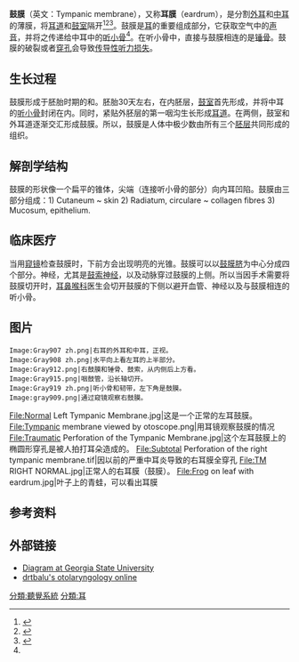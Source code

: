 {{not|骨膜}}
{{medical}}
{{Infobox anatomy
| Name        =鼓膜
| Latin       = membrana tympanica; myringa
| Image       = Blausen 0328 EarAnatomy.png
| Caption     = 人耳的解剖图
| Width       = 
| Image2      = View-normal-tympanic-membrane-zh.svg
| Caption2    = 从耳鏡观察到的右鼓膜
| Precursor   = 
| System      = 
| Artery     = 
| Vein        = 
| Nerve       = 
| Lymph       = 
}}
{{Ear series|expanded=Middle}}
'''鼓膜'''（英文：Tympanic membrane），又称'''耳膜'''（eardrum），是分割[[外耳|外耳]]和[[中耳|中耳]]的薄膜，将[[耳道|耳道]]和[[鼓室|鼓室]]隔开<ref>{{Cite web|title=Tympanic membrane: MedlinePlus Medical Encyclopedia Image|url=https://medlineplus.gov/ency/imagepages/8993.htm|accessdate=2021-03-07|work=medlineplus.gov|language=en}}</ref><ref>{{Cite book|chapter=Anatomy, Head and Neck, Ear Tympanic Membrane|title=StatPearls|url=http://www.ncbi.nlm.nih.gov/books/NBK448117/|publisher=StatPearls Publishing|date=2021|location=Treasure Island (FL)|pmid=28846242|first=Alice|last=Szymanski|first2=Joseph|last2=Toth|first3=Zachary|last3=Geiger}}</ref><ref name=":0">{{Cite book|chapter=Anatomy, Head and Neck, Ear Tympanic Membrane|title=StatPearls|url=http://www.ncbi.nlm.nih.gov/books/NBK448117/|publisher=StatPearls Publishing|date=2021|location=Treasure Island (FL)|pmid=28846242|first=Alice|last=Szymanski|first2=Joseph|last2=Toth|first3=Zachary|last3=Geiger}}</ref>。鼓膜是[[耳|耳]]的重要组成部分，它获取空气中的[[声音|声音]]，并将之传递给中耳中的[[听小骨|听小骨]]<ref name=":0" />。在听小骨中，直接与鼓膜相连的是[[锤骨|锤骨]]。鼓膜的破裂或者[[鼓膜穿孔|穿孔]]会导致[[传导性听力损失|传导性听力损失]]。

== 生长过程 ==
鼓膜形成于胚胎时期的{{link-en|咽囊|pharyngeal pouch}}和{{link-en|咽沟|pharyngeal groove}}。胚胎30天左右，在内胚层，[[鼓室|鼓室]]首先形成，并将中耳的[[听小骨|听小骨]]封闭在内。同时，紧贴外胚层的第一咽沟生长形成[[耳道|耳道]]。在{{link-en|臟壁中胚層|splanchnic mesoderm}}两侧，鼓室和外耳道逐渐交汇形成鼓膜。所以，鼓膜是人体中极少数由所有三个[[胚层|胚层]]共同形成的组织。

== 解剖学结构 ==

鼓膜的形状像一个扁平的锥体，尖端（连接听小骨的部分）向内耳凹陷。鼓膜由三部分组成：1) Cutaneum ~ skin 2) Radiatum, circulare ~ collagen fibres 3) Mucosum, epithelium.

== 临床医疗 ==
当用[[窥镜|窥镜]]检查鼓膜时，下前方会出现明亮的光锥。鼓膜可以以[[鼓膜脐|鼓膜脐]]为中心分成四个部分。神经，尤其是[[鼓索神经|鼓索神经]]，以及动脉穿过鼓膜的上侧。所以当因手术需要将鼓膜切开时，[[耳鼻喉科|耳鼻喉科]]医生会切开鼓膜的下侧以避开血管、神经以及与鼓膜相连的听小骨。

== 图片 ==
{{Rough translation|||章節}}
<gallery>
 Image:Gray907 zh.png|右耳的外耳和中耳，正视。
 Image:Gray908 zh.png|水平向上看左耳的上半部分。
 Image:Gray912.png|右鼓膜和锤骨、鼓索，从内侧后上方看。
 Image:Gray915.png|咽鼓管，沿长轴切开。
 Image:Gray919 zh.png|听小骨和韧带，左下角是鼓膜。
 Image:gray909.png|通过窥镜观察右鼓膜。
File:Normal Left Tympanic Membrane.jpg|这是一个正常的左耳鼓膜。
File:Tympanic membrane viewed by otoscope.png|用耳镜观察鼓膜的情况
File:Traumatic Perforation of the Tympanic Membrane.jpg|这个左耳鼓膜上的椭圆形穿孔是被人拍打耳朵造成的。
File:Subtotal Perforation of the right tympanic membrane.tif|因以前的严重中耳炎导致的右耳膜全穿孔
File:TM RIGHT NORMAL.jpg|正常人的右耳膜（鼓膜）。
File:Frog on leaf with eardrum.jpg|叶子上的青蛙，可以看出耳膜
</gallery>

== 参考资料 ==
{{reflist}}

== 外部链接 ==
* [http://hyperphysics.phy-astr.gsu.edu/hbase/sound/ear.html Diagram at Georgia State University]
* [https://www.webcitation.org/6GFlQ8iXy?url=http://www.drtbalu.com/tm_memb.html drtbalu's otolaryngology online]

[[分類:聽覺系統|分類:聽覺系統]]
[[分類:耳|分類:耳]]